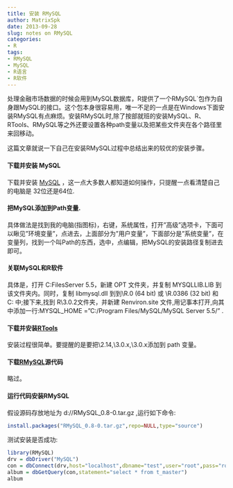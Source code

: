 ```yaml
---
title: 安装 RMySQL
author: MatrixSpk
date: 2013-09-28
slug: notes on RMySQL
categories:
- R
tags:
- RMySQL
- MySQL
- R语言
- R软件
---
```


处理金融市场数据的时候会用到MySQL数据库，R提供了一个RMySQL`包作为自身跟MySQL的接口。这个包本身很容易用，唯一不足的一点是在Windows下面安装RMySQL有点麻烦。安装RMySQL时,除了按部就班的安装MySQL、R、RTools、RMySQL等之外还要设置各种path变量以及把某些文件夹在各个路径里来回移动。

这篇文章就说一下自己在安装RMySQL过程中总结出来的较优的安装步骤。

#### 下载并安装 MySQL

下载并安装 [MySQL](http:http://dev.mysql.com/downloads/mysql/) ，这一点大多数人都知道如何操作，只提醒一点看清楚自己的电脑是 32位还是64位.

#### 把MySQL添加到Path变量.

具体做法是找到我的电脑(指图标)，右键，系统属性，打开"高级"选项卡，下面可以瞅见"环境变量"，点进去，上面部分为"用户变量"，下面部分是"系统变量"，在变量列，找到一个叫Path的东西，选中，点编辑，把MySQL的安装路径复制进去即可。

#### 关联MySQL和R软件

具体是，打开 C:\Program Files\MySQL\MySQL Server 5.5\lib ，新建 OPT 文件夹，并复制 MYSQLLIB.LIB 到该文件夹内。同时，复制 libmysql.dll 到到\\R\R-2.14.0\bin\ (64 bit) 或 \\R\R-2.14.0\bin\i386\ (32 bit) 和 C:\Windows\System32 中;接下来,找到 R\3.0.2\etc 文件夹，并新建 Renviron.site 文件,用记事本打开,向其中添加一行:MYSQL_HOME =”C:/Program Files/MySQL/MySQL Server 5.5/” .

#### 下载并安装[RTools](http://cran.r-project.org/bin/windows/Rtools/)

安装过程很简单。要提醒的是要把\Rtools\2.14\bin,\Rtools\3.0.x\MinGW\bin,\Rtools\3.0.x\MinGW64\bin 添加到 path 变量。

#### 下载[RMySQL](http://biostat.mc.vanderbilt.edu/wiki/main/RMySQL/RMySQL_0.8-0.tar.gz )源代码

略过。

#### 运行代码安装RMySQL

假设源码存放地址为 d://RMySQL_0.8-0.tar.gz ,运行如下命令:

```r
install.packages("RMySQL_0.8-0.tar.gz",repo=NULL,type="source")
```

测试安装是否成功:

```r
library(RMySQL) 
drv = dbDriver("MySQL") 
con = dbConnect(drv,host="localhost",dbname="test",user="root",pass="root") 
album = dbGetQuery(con,statement="select * from t_master") 
album
```